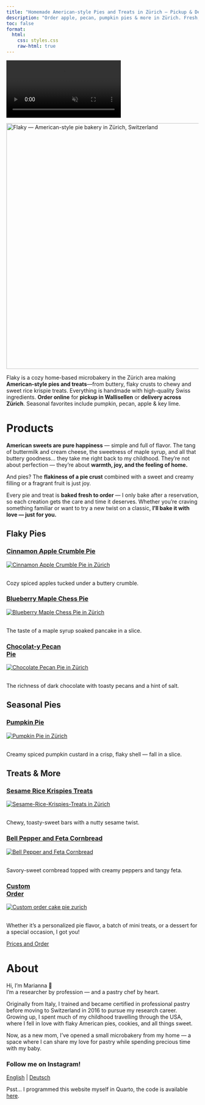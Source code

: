 ```yaml
---
title: "Homemade American-style Pies and Treats in Zürich – Pickup & Delivery"
description: "Order apple, pecan, pumpkin pies & more in Zürich. Fresh, homemade. Pickup in Wallisellen, delivery in the city."
toc: false
format:
  html:
    css: styles.css
    raw-html: true 
---
```

<!-- Desktop background video -->
<div class="background-video-container">
  <video autoplay muted loop playsinline>
    <source src="Backgroundrotating2.mp4" type="video/mp4">
  </video>
</div>


<div class="content-strip">
![](logo_website.png){fig-align="center" width="642" alt="Flaky — American-style pie bakery in Zürich, Switzerland"}

Flaky is a cozy home-based microbakery in the Zürich area making **American-style pies and treats**—from buttery, flaky crusts to chewy and sweet rice krispie treats. Everything is handmade with high-quality Swiss ingredients. **Order online** for **pickup in Wallisellen** or **delivery across Zürich**. Seasonal favorites include pumpkin, pecan, apple & key lime.


<div class="content-overlay">


# Products {#products}

**American sweets are pure happiness** — simple and full of flavor. The tang of buttermilk and cream cheese, the sweetness of maple syrup, and all that buttery goodness… they take me right back to my childhood. They’re not about perfection — they’re about **warmth, joy, and the feeling of home.**

And pies? The **flakiness of a pie crust** combined with a sweet and creamy filling or a fragrant fruit is just joy.

Every pie and treat is **baked fresh to order** — I only bake after a reservation, so each creation gets the care and time it deserves. Whether you’re craving something familiar or want to try a new twist on a classic, **I’ll bake it with love — just for you.**

## Flaky Pies

<div class="gallery">

  <!-- Cinnamon Apple Crumble Pie -->
<div class="polaroid">
<a class="polaroid-title" href="cinnamon-apple-crumble-pie-zurich.html">
<h3>Cinnamon Apple Crumble Pie</h3>
</a>
<a class="polaroid-media" href="cinnamon-apple-crumble-pie-zurich.html">
<img src="images/apple-pie-thanksgiving-zurich.jpeg"
           alt="Cinnamon Apple Crumble Pie in Zürich" loading="lazy">
</a>
<p class="polaroid-desc"><br>Cozy spiced apples tucked under a buttery crumble.</p>
</div>

  <!-- Blueberry Maple Chess Pie -->
<div class="polaroid">
<a class="polaroid-title" href="blueberry-maple-chess-pie-zurich.html">
<h3>Blueberry Maple Chess Pie</h3>
</a>
<a class="polaroid-media" href="blueberry-maple-chess-pie-zurich.html">
<img src="images/Maple-chess-pie-thanksgiving-zurich.jpg"
           alt="Blueberry Maple Chess Pie in Zürich" loading="lazy">
</a>
<p class="polaroid-desc"><br>The taste of a maple syrup soaked pancake in a slice.</p>
</div>

  <!-- Chocolat-y Pecan Pie -->
<div class="polaroid">
<a class="polaroid-title" href="pecan-pie-zurich.html">
<h3>Chocolat-y Pecan<br>Pie</h3>
</a>
<a class="polaroid-media" href="pecan-pie-zurich.html">
<img src="images/Pecan-Pie-thanksgiving-Zurich.jpeg"
           alt="Chocolate Pecan Pie in Zürich" loading="lazy">
</a>
<p class="polaroid-desc"><br>The richness of dark chocolate with toasty pecans and a hint of salt.</p>
</div>

</div>

## Seasonal Pies

<div class="gallery">

  <!-- Pumpkin Pie -->
<div class="polaroid">
<a class="polaroid-title" href="pumpkin-pie-thanksgiving-zurich.html">
<h3>Pumpkin Pie</h3>
</a>
<a class="polaroid-media" href="pumpkin-pie-thanksgiving-zurich.html">
<img src="images/pumpkin-pie-thanksgiving-zurich2.jpeg"
           alt="Pumpkin Pie in Zürich" loading="lazy">
</a>
<p class="polaroid-desc"><br>Creamy spiced pumpkin custard in a crisp, flaky shell — fall in a slice.</p>
</div>
</div>

## Treats & More

<div class="gallery">

  <!-- Sesame Rice Krispies Treats -->
<div class="polaroid">
<a class="polaroid-title" href="rice-krispies-treats-zurich.html">
<h3>Sesame Rice Krispies Treats</h3>
</a>
<a class="polaroid-media" href="rice-krispies-treats-zurich.html">
<img src="images/Sesame-Rice-Krispies-Treats.jpg"
           alt="Sesame-Rice-Krispies-Treats in Zürich" loading="lazy">
</a>
<p class="polaroid-desc"><br>Chewy, toasty-sweet bars with a nutty sesame twist.</p>
</div>

  <!-- Bell Pepper and Feta Cornbread -->
<div class="polaroid">
<a class="polaroid-title" href="cornbread-zurich.html">
<h3>Bell Pepper and Feta Cornbread</h3>
</a>
<a class="polaroid-media" href="cornbread-zurich.html">
<img src="images/Cornbread-zurich.jpeg"
           alt="Bell Pepper and Feta Cornbread" loading="lazy">
</a>
<p class="polaroid-desc"><br>Savory-sweet cornbread topped with creamy peppers and tangy feta.</p>
</div>

  <!-- Custom order -->
<div class="polaroid">
<a class="polaroid-title" href="custom-pie-cake-zurich.html">
<h3>Custom<br>Order</h3>
</a>
<a class="polaroid-media" href="custom-pie-cake-zurich.html">
<img src="images/Custom-order-cake-pie-zurich.jpeg"
           alt="Custom order cake pie zurich" loading="lazy">
</a>
<p class="polaroid-desc"><br>Whether it’s a personalized pie flavor, a batch of mini treats, or a dessert for a special occasion, I got you!</p>
</div>

</div>

<div class="nav-button">
  <a href="order-pies-zurich.qmd" class="btn-link">Prices and Order</a>
</div>

# About {#about}

Hi, I’m Marianna 👋\
I’m a researcher by profession — and a pastry chef by heart.

Originally from Italy, I trained and became certified in professional pastry before moving to Switzerland in 2016 to pursue my research career. Growing up, I spent much of my childhood travelling through the USA, where I fell in love with flaky American pies, cookies, and all things sweet.

Now, as a new mom, I’ve opened a small microbakery from my home — a space where I can share my love for pastry while spending precious time with my baby.

<script type="application/ld+json">
{
  "@context": "https://schema.org",
  "@type": "Bakery",
  "name": "Flaky",
  "image": "https://yourdomain.com/logo_website.png",
  "address": {
    "@type": "PostalAddress",
    "addressLocality": "Zürich",
    "addressCountry": "CH"
  },
  "servesCuisine": "American desserts",
  "url": "https://yourdomain.com",
  "description": "Flaky is a home-based microbakery in Zürich, baking handmade American-style pies such as pumpkin pie, cinnamon apple crumble, and pecan pie."
}
</script>

<div class="social-center">
  <h3 class="social-heading">Follow me on Instagram!</h3>
  <a href="https://www.instagram.com/flakypieshop" target="_blank" class="social-link">
    <i class="fab fa-instagram"></i>
  </a>
</div>



<div class="language-switch">
  <a href="index.html">English</a> |
  <a href="de/index.html">Deutsch</a>
</div>



<div class="footer-heart">
  <i class="fas fa-heart"></i>
</div>


<footer class="site-footer">
  <p>
    Psst... I programmed this website myself in Quarto, the code is available
    <a href="https://github.com/MariannaRosso/flakypieshop" target="_blank">here</a>.
  </p>
</footer>
</div>

<script>
document.addEventListener("DOMContentLoaded", function() {
  const navLinks = document.querySelectorAll('.navbar-nav .nav-link');
  const navbarCollapse = document.querySelector('.navbar-collapse');

  navLinks.forEach(function(link) {
    link.addEventListener('click', function() {
      if (navbarCollapse.classList.contains('show')) {
        // collapse the menu
        const collapse = new bootstrap.Collapse(navbarCollapse);
        collapse.hide();
      }
    });
  });
});
</script>
